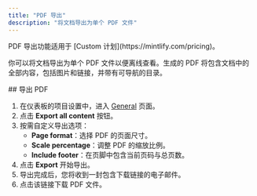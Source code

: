 ```yaml
---
title: "PDF 导出"
description: "将文档导出为单个 PDF 文件"
---
```


<Info>
PDF 导出功能适用于 [Custom 计划](https://mintlify.com/pricing)。
</Info>

你可以将文档导出为单个 PDF 文件以便离线查看。生成的 PDF 将包含文档中的全部内容，包括图片和链接，并带有可导航的目录。

<div id="exporting-a-pdf">
  ## 导出 PDF
</div>

1. 在仪表板的项目设置中，进入 [General](https://dashboard.mintlify.com/settings/deployment/general) 页面。
2. 点击 **Export all content** 按钮。
3. 按需自定义导出选项：
    - **Page format**：选择 PDF 的页面尺寸。
    - **Scale percentage**：调整 PDF 的缩放比例。
    - **Include footer**：在页脚中包含当前页码与总页数。
4. 点击 **Export** 开始导出。
5. 导出完成后，您将收到一封包含下载链接的电子邮件。
6. 点击该链接下载 PDF 文件。